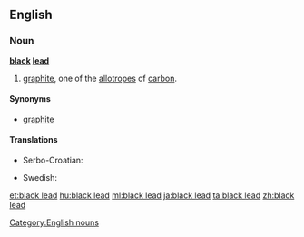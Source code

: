 ==English==

===Noun===
'''[[black]] [[lead]]'''

# [[graphite]], one of the [[allotrope]]s of [[carbon]].

====Synonyms====
* [[graphite]]

====Translations====
{{trans-top|allotrope of carbon}}
* Serbo-Croatian: {{t|sh|grafit|m}}
{{trans-mid}}
* Swedish: {{t+|sv|blyerts|c}}
{{trans-bottom}}

[[Category:English nouns]]

[[et:black lead]]
[[hu:black lead]]
[[ml:black lead]]
[[ja:black lead]]
[[ta:black lead]]
[[zh:black lead]]